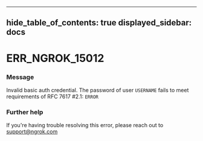 

---
hide_table_of_contents: true
displayed_sidebar: docs
---


# ERR_NGROK_15012

### Message
Invalid basic auth credential. The password of user `USERNAME` fails to meet requirements of RFC 7617 #2.1: `ERROR`

<ErrorDetails />



### Further help
If you're having trouble resolving this error, please reach out to [support@ngrok.com](mailto:support@ngrok.com?subject=Help%20with%20ERR_NGROK_15012)

